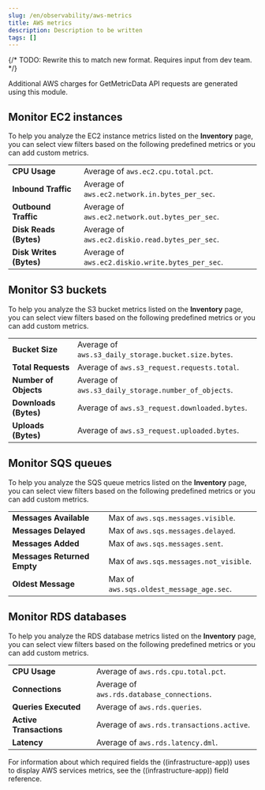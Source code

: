 ```yaml
---
slug: /en/observability/aws-metrics
title: AWS metrics
description: Description to be written
tags: []
---
```


<div id="aws-metrics"></div>

{/* TODO: Rewrite this to match new format. Requires input from dev team. */}

<DocCallOut title="Important" color="warning">

Additional AWS charges for GetMetricData API requests are generated using this module.

</DocCallOut>

<div id="monitor-ec2-instances"></div>

## Monitor EC2 instances

To help you analyze the EC2 instance metrics listed on the **Inventory** page, you can select
view filters based on the following predefined metrics or you can add <DocLink slug="/en/observability/view-infrastructure-metrics" section="add-custom-metrics">custom metrics</DocLink>.

|  |  |
|---|---|
| **CPU Usage** | Average of `aws.ec2.cpu.total.pct`.  |
| **Inbound Traffic** | Average of `aws.ec2.network.in.bytes_per_sec`. |
| **Outbound Traffic** | Average of `aws.ec2.network.out.bytes_per_sec`. |
| **Disk Reads (Bytes)** | Average of `aws.ec2.diskio.read.bytes_per_sec`. |
| **Disk Writes (Bytes)** | Average of `aws.ec2.diskio.write.bytes_per_sec`. |

<div id="monitor-s3-buckets"></div>

## Monitor S3 buckets

To help you analyze the S3 bucket metrics listed on the **Inventory** page, you can select
view filters based on the following predefined metrics or you can add <DocLink slug="/en/observability/view-infrastructure-metrics" section="add-custom-metrics">custom metrics</DocLink>.

|  |  |
|---|---|
| **Bucket Size** | Average of `aws.s3_daily_storage.bucket.size.bytes`.  |
| **Total Requests** | Average of `aws.s3_request.requests.total`. |
| **Number of Objects** | Average of `aws.s3_daily_storage.number_of_objects`. |
| **Downloads (Bytes)** | Average of `aws.s3_request.downloaded.bytes`. |
| **Uploads (Bytes)** | Average of `aws.s3_request.uploaded.bytes`. |

<div id="monitor-sqs-queues"></div>

## Monitor SQS queues

To help you analyze the SQS queue metrics listed on the **Inventory** page, you can select
view filters based on the following predefined metrics or you can add <DocLink slug="/en/observability/view-infrastructure-metrics" section="add-custom-metrics">custom metrics</DocLink>.

|  |  |
|---|---|
| **Messages Available** | Max of `aws.sqs.messages.visible`.  |
| **Messages Delayed** | Max of `aws.sqs.messages.delayed`. |
| **Messages Added** | Max of `aws.sqs.messages.sent`. |
| **Messages Returned Empty** | Max of `aws.sqs.messages.not_visible`. |
| **Oldest Message** | Max of `aws.sqs.oldest_message_age.sec`. |

<div id="monitor-rds-databases"></div>

## Monitor RDS databases

To help you analyze the RDS database metrics listed on the **Inventory** page, you can select
view filters based on the following predefined metrics or you can add <DocLink slug="/en/observability/view-infrastructure-metrics" section="add-custom-metrics">custom metrics</DocLink>.

|  |  |
|---|---|
| **CPU Usage** | Average of `aws.rds.cpu.total.pct`.  |
| **Connections** | Average of `aws.rds.database_connections`. |
| **Queries Executed** | Average of `aws.rds.queries`. |
| **Active Transactions** | Average of `aws.rds.transactions.active`. |
| **Latency** | Average of `aws.rds.latency.dml`. |

For information about which required fields the ((infrastructure-app)) uses to display AWS services metrics, see the
<DocLink slug="/en/observability/metrics-app-fields">((infrastructure-app)) field reference</DocLink>.